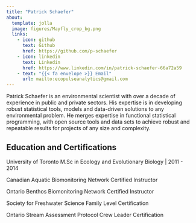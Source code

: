 ```yaml
---
title: "Patrick Schaefer"
about:
  template: jolla
  image: figures/Mayfly_crop_bg.png
  links:
    - icon: github
      text: Github
      href: https://github.com/p-schaefer
    - icon: linkedin
      text: Linkedin
      href: https://www.linkedin.com/in/patrick-schaefer-66a72a59
    - text: "{{< fa envelope >}} Email"
      url: mailto:ecopulseanalytics@gmail.com
---
```


Patrick Schaefer is an environmental scientist with over a decade of experience in public and private sectors. His expertise is in developing robust statistical tools, models and data-driven solutions to any environmental problem. He merges expertise in functional statistical programming, with open source tools and data sets to achieve robust and repeatable results for projects of any size and complexity.

## Education and Certifications

University of Toronto
M.Sc in Ecology and Evolutionary Biology | 2011 - 2014

Canadian Aquatic Biomonitoring Network 
Certified Instructor

Ontario Benthos Biomonitoring Network 
Certified Instructor

Society for Freshwater Science 
Family Level Certification

Ontario Stream Assessment Protocol
Crew Leader Certification
